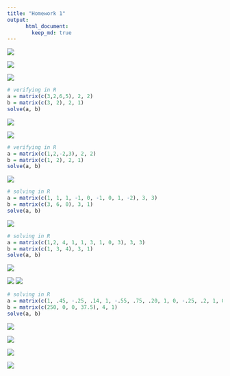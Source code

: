 ```yaml
---
title: "Homework 1"
output:  
      html_document:  
        keep_md: true 
---
```

![](hw1_header.png)
  
![](hw1_q1.1.png)
  
![](hw1_a1.1.png)
```r
# verifying in R
a = matrix(c(3,2,6,5), 2, 2)
b = matrix(c(3, 2), 2, 1)
solve(a, b)
```
  
![](hw1_q1.2.png)
  
![](hw1_a1.2.png)
```r
# verifying in R
a = matrix(c(1,2,-2,3), 2, 2)
b = matrix(c(1, 2), 2, 1)
solve(a, b)
```
  
![](hw1_q2.1.png)
```r
# solving in R
a = matrix(c(1, 1, 1, -1, 0, -1, 0, 1, -2), 3, 3)
b = matrix(c(3, 6, 0), 3, 1)
solve(a, b)
```
  
![](hw1_q2.2.png)
```r
# solving in R
a = matrix(c(1,2, 4, 1, 1, 3, 1, 0, 3), 3, 3)
b = matrix(c(1, 3, 4), 3, 1)
solve(a, b)
```
  
![](hw1_q3.png)
  
![](hw1_a3.1.png)
![](hw1_a3.2.png)
```r
# solving in R
a = matrix(c(1, .45, -.25, .14, 1, -.55, .75, .20, 1, 0, -.25, .2, 1, 0, -.25, .1), 4, 4)
b = matrix(c(250, 0, 0, 37.5), 4, 1)
solve(a, b)

```
  
![](hw1_q4.png)
  
![](hw1_a4.png)
  
![](hw1_q5.png)
  
![](hw1_a5.png)
